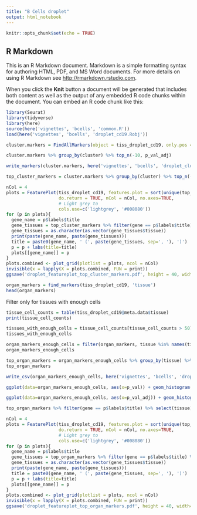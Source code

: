```yaml
---
title: "B Cells droplet"
output: html_notebook
---
```


```r
knitr::opts_chunk$set(echo = TRUE)
```

## R Markdown

This is an R Markdown document. Markdown is a simple formatting syntax for authoring HTML, PDF, and MS Word documents. For more details on using R Markdown see <http://rmarkdown.rstudio.com>.

When you click the **Knit** button a document will be generated that includes both content as well as the output of any embedded R code chunks within the document. You can embed an R code chunk like this:

```r
library(Seurat)
library(tidyverse)
library(here)
source(here('vignettes', 'bcells', 'common.R'))
load(here('vignettes', 'bcells', 'droplet_cd19.Robj'))
```




```r
cluster.markers = FindAllMarkers(object = tiss_droplet_cd19, only.pos = TRUE, min.pct = 0.25, thresh.use = 0.25)
```

```r
cluster.markers %>% group_by(cluster) %>% top_n(-10, p_val_adj)
```



```r
write_markers(cluster.markers, here('vignettes', 'bcells', 'droplet_cluster_markers.csv'))
```


```r
top_cluster_markers = cluster.markers %>% group_by(cluster) %>% top_n(-10, p_val_adj)
```


```r
nCol = 4
plots = FeaturePlot(tiss_droplet_cd19, features.plot = sort(unique(top_cluster_markers$gene)), 
                    do.return = TRUE, nCol = nCol, no.axes=TRUE, 
                    # Light grey to 
                    cols.use=c('lightgrey', '#008080'))
for (p in plots){
  gene_name = p$labels$title
  gene_tissues = top_cluster_markers %>% filter(gene == p$labels$title) %>% select(tissue)
  gene_tissues = as.character(as.vector(gene_tissues$tissue))
  print(paste(gene_name, paste(gene_tissues)))
  title = paste0(gene_name, ' (', paste(gene_tissues, sep=', '), ')')
  p = p + labs(title=title)
  plots[[gene_name]] = p
}
plots.combined <- plot_grid(plotlist = plots, ncol = nCol)
invisible(x = lapply(X = plots.combined, FUN = print))
ggsave('droplet_featureplot_top_cluster_markers.pdf', height = 40, width=15)
```



```r
organ_markers = find_markers(tiss_droplet_cd19, 'tissue')
head(organ_markers)
```

Filter only for tissues with enough cells

```r
tissue_cell_counts = table(tiss_droplet_cd19@meta.data$tissue)
print(tissue_cell_counts)

tissues_with_enough_cells = tissue_cell_counts[tissue_cell_counts > 50]
tissues_with_enough_cells
```


```r
organ_markers_enough_cells = filter(organ_markers, tissue %in% names(tissues_with_enough_cells))
organ_markers_enough_cells
```


```r
top_organ_markers = organ_markers_enough_cells %>% group_by(tissue) %>% top_n(-10, p_val_adj)
top_organ_markers
```


```r
write_csv(organ_markers_enough_cells, here('vignettes', 'bcells', 'droplet_tissue_markers.csv'))
```


```r
ggplot(data=organ_markers_enough_cells, aes(x=p_val)) + geom_histogram() + facet_grid(~tissue)
```
```r
ggplot(data=organ_markers_enough_cells, aes(x=p_val_adj)) + geom_histogram() + facet_grid(~tissue)
```

```r
top_organ_markers %>% filter(gene == p$labels$title) %>% select(tissue)
```


```r
nCol = 4
plots = FeaturePlot(tiss_droplet_cd19, features.plot = sort(unique(top_organ_markers$gene)), 
                    do.return = TRUE, nCol = nCol, no.axes=TRUE, 
                    # Light grey to 
                    cols.use=c('lightgrey', '#008080'))
for (p in plots){
  gene_name = p$labels$title
  gene_tissues = top_organ_markers %>% filter(gene == p$labels$title) %>% select(tissue)
  gene_tissues = as.character(as.vector(gene_tissues$tissue))
  print(paste(gene_name, paste(gene_tissues)))
  title = paste0(gene_name, ' (', paste(gene_tissues, sep=', '), ')')
  p = p + labs(title=title)
  plots[[gene_name]] = p
}
plots.combined <- plot_grid(plotlist = plots, ncol = nCol)
invisible(x = lapply(X = plots.combined, FUN = print))
ggsave('droplet_featureplot_top_organ_markers.pdf', height = 40, width=15)
```


